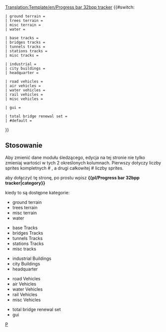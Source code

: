 <noinclude>[[Translation:Template/en/Progress bar 32bpp tracker]]</noinclude> 
{{#switch: {{{1|}}}

<!-- Terrain / Landscaping edit only 2 and 3 column -->
 | ground terrain = {{en/Progress bar| 65 |total = 111 |style= {{{style|}}}}}
 | trees terrain = {{en/Progress bar| 11 |total = 54 |style= {{{style|}}}}}
 | misc terrain = {{en/Progress bar| 4 |total = 30 |style= {{{style|}}}}}
 | water = {{en/Progress bar| 6 |total = 30 |style= {{{style|}}}}}

<!-- Tracks / Roads / Airports / Canals -->
 | base tracks = {{en/Progress bar| 30 |total = 81 |style= {{{style|}}}}}
 | bridges tracks = {{en/Progress bar| 52 |total = 120 |style= {{{style|}}}}}
 | tunnels tracks = {{en/Progress bar| 19 |total = 72 |style= {{{style|}}}}}
 | stations tracks = {{en/Progress bar| 17 |total = 29 |style= {{{style|}}}}}
 | misc tracks = {{en/Progress bar| 9 |total = 12 |style= {{{style|}}}}}

<!-- Buildings -->
 | industrial = {{en/Progress bar| 34 |total = 75 |style= {{{style|}}}}}
 | city buildings = {{en/Progress bar| 61 |total = 77 |style= {{{style|}}}}}
 | headquarter = {{en/Progress bar| 5 |total = 6 |style= {{{style|}}}}}

<!-- Vehicles -->
 | road vehicles = {{en/Progress bar| 51 |total = 63 |style= {{{style|}}}}}
 | air vehicles = {{en/Progress bar| 5 |total = 41 |style= {{{style|}}}}}
 | water vehicles = {{en/Progress bar| 0 |total = 11 |style= {{{style|}}}}}
 | rail vehicles = {{en/Progress bar| 15 |total = 67 |style= {{{style|}}}}}
 | misc vehicles = {{en/Progress bar| 18 |total = 23 |style= {{{style|}}}}}

<!-- GUI --> 
 | gui = {{en/Progress bar| 42 |total = 56 |style= {{{style|}}}}}

 | total bridge renewal set = {{en/Progress bar| 0 |total = 100 |style= {{{style|}}}}}
 | #default = {{en/Progress bar| 441 |total = 1058 |style= {{{style|}}}}}
}}<noinclude>

== Stosowanie == 
<div style="float: right; width: 200px;">
{{en/Progress bar 32bpp tracker|ground terrain |style=font-size:75%;}}
{{en/Progress bar 32bpp tracker|trees terrain |style=font-size:75%;}}
{{en/Progress bar 32bpp tracker|misc terrain |style=font-size:75%;}}
{{en/Progress bar 32bpp tracker|water |style=font-size:75%;}}

{{en/Progress bar 32bpp tracker|base tracks |style=font-size:75%;}}
{{en/Progress bar 32bpp tracker|bridges tracks |style=font-size:75%;}}
{{en/Progress bar 32bpp tracker|tunnels tracks |style=font-size:75%;}}
{{en/Progress bar 32bpp tracker|stations tracks|style=font-size:75%;}}
{{en/Progress bar 32bpp tracker|misc tracks |style=font-size:75%;}}

{{en/Progress bar 32bpp tracker|industrial |style=font-size:75%;}}
{{en/Progress bar 32bpp tracker|city buildings |style=font-size:75%;}}
{{en/Progress bar 32bpp tracker|headquarter |style=font-size:75%;}}

{{en/Progress bar 32bpp tracker|road vehicles |style=font-size:75%;}}
{{en/Progress bar 32bpp tracker|air vehicles |style=font-size:75%;}}
{{en/Progress bar 32bpp tracker|water vehicles |style=font-size:75%;}}
{{en/Progress bar 32bpp tracker|rail vehicles |style=font-size:75%;}}
{{en/Progress bar 32bpp tracker|misc vehicles |style=font-size:75%;}}

{{en/Progress bar 32bpp tracker|gui |style=font-size:75%;}}

{{en/Progress bar 32bpp tracker|total bridge renewal set |style=font-size:75%;}}
</div>
<!-- Documentation -->

Aby zmienić dane modułu śledzącego, edycja na tej stronie nie tylko zmieniaj wartości w tych 2 określonych kolumnach. Pierwszy dotyczy liczby sprites kompletnych # , a drugi całkowitej # liczby sprites.

aby dołączyć tę stronę, po prostu wpisz '''<nowiki>{{pl/Progress bar 32bpp tracker|category}}</nowiki>'''

kiedy to są dostępne kategorie:
* ground terrain
* trees terrain
* misc terrain
* water 


* base Tracks
* bridges Tracks
* tunnels Tracks
* stations Tracks
* misc tracks


* industrial Buildings 
* city Buildings
* headquarter


* road Vehicles
* air Vehicles
* water Vehicles
* rail Vehicles
* misc Vehicles

* total bridge renewal set
* gui


<!--[[Category:Templates|P]]-->[[Category:pl/Szablony|P]]</noinclude>